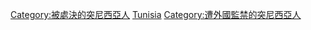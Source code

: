 [[Category:被處決的突尼西亞人|Category:被處決的突尼西亞人]]
[[Category:遭外國處決的各國人|Tunisia]]
[[Category:遭外國監禁的突尼西亞人|Category:遭外國監禁的突尼西亞人]]